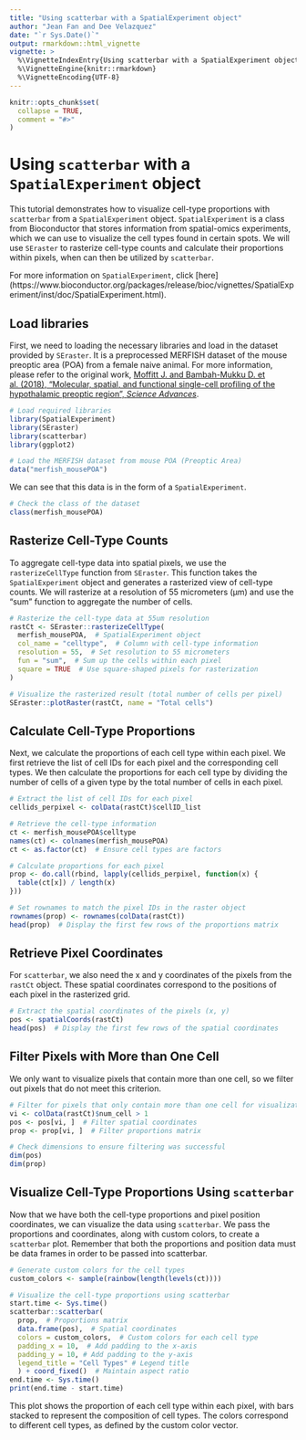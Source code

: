 ```yaml
---
title: "Using scatterbar with a SpatialExperiment object"
author: "Jean Fan and Dee Velazquez"
date: "`r Sys.Date()`"
output: rmarkdown::html_vignette
vignette: >
  %\VignetteIndexEntry{Using scatterbar with a SpatialExperiment object}
  %\VignetteEngine{knitr::rmarkdown}
  %\VignetteEncoding{UTF-8}
---
```


```r
knitr::opts_chunk$set(
  collapse = TRUE,
  comment = "#>"
)
```
# Using `scatterbar` with a `SpatialExperiment` object

This tutorial demonstrates how to visualize cell-type proportions with `scatterbar` from a `SpatialExperiment` object. `SpatialExperiment` is a class from Bioconductor that stores information from spatial-omics experiments, which we can use to visualize the cell types found in certain spots. We will use `SEraster` to rasterize cell-type counts and calculate their proportions within pixels, when can then be utilized by `scatterbar`.

For more information on `SpatialExperiment`, click [here] (https://www.bioconductor.org/packages/release/bioc/vignettes/SpatialExperiment/inst/doc/SpatialExperiment.html).

## Load libraries

First, we need to loading the necessary libraries and load in the dataset provided by `SEraster`. It is a preprocessed MERFISH dataset of the mouse preoptic area (POA) from a female naive animal. For more information, please refer to the original work, [Moffitt J. and Bambah-Mukku D. et al. (2018), "Molecular, spatial, and functional single-cell profiling of the hypothalamic preoptic region", *Science Advances*](https://www.science.org/doi/10.1126/science.aau5324).

```r
# Load required libraries
library(SpatialExperiment)
library(SEraster)
library(scatterbar)
library(ggplot2)

# Load the MERFISH dataset from mouse POA (Preoptic Area)
data("merfish_mousePOA")
```

We can see that this data is in the form of a `SpatialExperiment`.

```r
# Check the class of the dataset
class(merfish_mousePOA)
```
## Rasterize Cell-Type Counts 

To aggregate cell-type data into spatial pixels, we use the `rasterizeCellType` function from `SEraster`. This function takes the `SpatialExperiment` object and generates a rasterized view of cell-type counts. We will rasterize at a resolution of 55 micrometers (µm) and use the "sum" function to aggregate the number of cells.

```r
# Rasterize the cell-type data at 55um resolution
rastCt <- SEraster::rasterizeCellType(
  merfish_mousePOA,  # SpatialExperiment object
  col_name = "celltype",  # Column with cell-type information
  resolution = 55,  # Set resolution to 55 micrometers
  fun = "sum",  # Sum up the cells within each pixel
  square = TRUE  # Use square-shaped pixels for rasterization
)

# Visualize the rasterized result (total number of cells per pixel)
SEraster::plotRaster(rastCt, name = "Total cells")
```

## Calculate Cell-Type Proportions

Next, we calculate the proportions of each cell type within each pixel. We first retrieve the list of cell IDs for each pixel and the corresponding cell types. We then calculate the proportions for each cell type by dividing the number of cells of a given type by the total number of cells in each pixel.

```r
# Extract the list of cell IDs for each pixel
cellids_perpixel <- colData(rastCt)$cellID_list

# Retrieve the cell-type information
ct <- merfish_mousePOA$celltype
names(ct) <- colnames(merfish_mousePOA)
ct <- as.factor(ct)  # Ensure cell types are factors

# Calculate proportions for each pixel
prop <- do.call(rbind, lapply(cellids_perpixel, function(x) {
  table(ct[x]) / length(x)
}))

# Set rownames to match the pixel IDs in the raster object
rownames(prop) <- rownames(colData(rastCt))
head(prop)  # Display the first few rows of the proportions matrix
```
## Retrieve Pixel Coordinates

For `scatterbar`, we also need the x and y coordinates of the pixels from the `rastCt` object. These spatial coordinates correspond to the positions of each pixel in the rasterized grid.

```r
# Extract the spatial coordinates of the pixels (x, y)
pos <- spatialCoords(rastCt)
head(pos)  # Display the first few rows of the spatial coordinates
```
## Filter Pixels with More than One Cell

We only want to visualize pixels that contain more than one cell, so we filter out pixels that do not meet this criterion.

```r
# Filter for pixels that only contain more than one cell for visualization
vi <- colData(rastCt)$num_cell > 1
pos <- pos[vi, ]  # Filter spatial coordinates
prop <- prop[vi, ]  # Filter proportions matrix

# Check dimensions to ensure filtering was successful
dim(pos)
dim(prop)
```
## Visualize Cell-Type Proportions Using `scatterbar`

Now that we have both the cell-type proportions and pixel position coordinates, we can visualize the data using `scatterbar`. We pass the proportions and coordinates, along with custom colors, to create a `scatterbar` plot. Remember that both the proportions and position data must be data frames in order to be passed into scatterbar.

```r
# Generate custom colors for the cell types
custom_colors <- sample(rainbow(length(levels(ct))))

# Visualize the cell-type proportions using scatterbar
start.time <- Sys.time()
scatterbar::scatterbar(
  prop,  # Proportions matrix
  data.frame(pos),  # Spatial coordinates
  colors = custom_colors,  # Custom colors for each cell type
  padding_x = 10,  # Add padding to the x-axis
  padding_y = 10, # Add padding to the y-axis
  legend_title = "Cell Types" # Legend title
  ) + coord_fixed()  # Maintain aspect ratio
end.time <- Sys.time()
print(end.time - start.time)

```

This plot shows the proportion of each cell type within each pixel, with bars stacked to represent the composition of cell types. The colors correspond to different cell types, as defined by the custom color vector.
